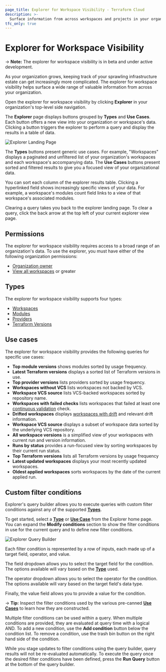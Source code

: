 ```yaml
---
page_title: Explorer for Workspace Visibility - Terraform Cloud
description: >-
  Surface information from across workspaces and projects in your organization.
tfc_only: true
---
```


# Explorer for Workspace Visibility

-> **Note:** The explorer for workspace visibility is in beta and under active development.

As your organization grows, keeping track of your sprawling infrastructure estate can get increasingly more complicated. The explorer for workspace visibility helps surface a wide range of valuable information from across your organization.

Open the explorer for workspace visibility by clicking **Explorer** in your organization's top-level side navigation.

The **Explorer** page displays buttons grouped by **Types** and **Use Cases**. Each button offers a new view into your organization or workspace's data. Clicking a button triggers the explorer to perform a query and display the results in a table of data. 

![Explorer Landing Page](/img/docs/terraform-cloud-explorer-landing-page.png)

The **Types** buttons present generic use cases. For example, "Workspaces" displays a paginated and unfiltered list of your organization's workspaces and each workspace's accompanying data. The **Use Cases** buttons present sorted and filtered results to give you a focused view of your organizational data.

You can sort each column of the explorer results table. Clicking a hyperlinked field shows increasingly specific views of your data. For example, a workspace's modules count field links to a view of that workspace's associated modules. 

Clearing a query takes you back to the explorer landing page. To clear a query, click the back arrow at the top left of your current explorer view page.

## Permissions

The explorer for workspace visibility requires access to a broad range of an organization's data. To use the explorer, you must have either of the following organization permissions:
- [Organization owner](/terraform/cloud-docs/users-teams-organizations/permissions#organization-owners)
- [View all workspaces](/terraform/cloud-docs/users-teams-organizations/permissions#view-all-workspaces) or greater

## Types

The explorer for workspace visibility supports four types:

- [Workspaces](/terraform/cloud-docs/workspaces)
- [Modules](/terraform/language/modules)
- [Providers](/terraform/language/providers)
- [Terraform Versions](/terraform/language/upgrade-guides#upgrading-to-terraform-v1-4)

## Use cases

The explorer for workspace visibility provides the following queries for specific use cases:

- **Top module versions** shows modules sorted by usage frequency.
- **Latest Terraform versions** displays a sorted list of Terraform versions in use.
- **Top provider versions** lists providers sorted by usage frequency.
- **Workspaces without VCS** lists workspaces not backed by VCS.
- **Workspace VCS source** lists VCS-backed workspaces sorted by repository name.
- **Workspaces with failed checks** lists workspaces that failed at least one [continuous validation](/terraform/enterprise/workspaces/health#continuous-validation) check.
- **Drifted workspaces** displays [workspaces with drift](/terraform/enterprise/workspaces/health#drift-detection) and relevant drift information.
- **Workspace VCS source** displays a subset of workspace data sorted by the underlying VCS repository.
- **All workspace versions** is a simplified view of your workspaces with current run and version information.
- **Runs by status** provides a run-focused view by sorting workspaces by their current run status.
- **Top Terraform versions** lists all Terraform versions by usage frequency
- **Latest updated workspaces** displays your most recently updated workspaces.
- **Oldest applied workspaces** sorts workspaces by the date of the current applied run.

## Custom filter conditions

Explorer's query builder allows you to execute queries with custom filter
conditions against any of the supported [**Types**](#types).

To get started, select a [**Type**](#types) or [**Use Case**](#use-cases) from the
Explorer home page. You can expand the **Modify conditions** section to show the
filter conditions in use for the current query and to define new filter
conditions.

![Explorer Query Builder](/img/docs/query-builder.png)

Each filter condition is represented by a row of inputs, each made up of a
target field, operator, and value.

The field dropdown allows you to select the target field for the condition. The
options available will vary based on the [**Type**](#types) used.

The operator dropdown allows you to select the operator for the condition. The
options available will vary based on the target field's data type.

Finally, the value field allows you to provide a value for the condition.

-> **Tip:** Inspect the filter conditions used by the various pre-canned [**Use
Cases**](#use-cases) to learn how they are constructed.

Multiple filter conditions can be used within a query. When multiple conditions
are provided, they are evaluated at query time with a logical AND. To add a new
condition, use the **Add condition** button below the condition list. To remove a
condition, use the trash bin button on the right hand side of the condition.

While you stage updates to filter conditions using the query builder, query
results will not be re-evaluated automatically. To execute the query once
the desired filter conditions have been defined, press the **Run Query** button at
the bottom of the query builder.
